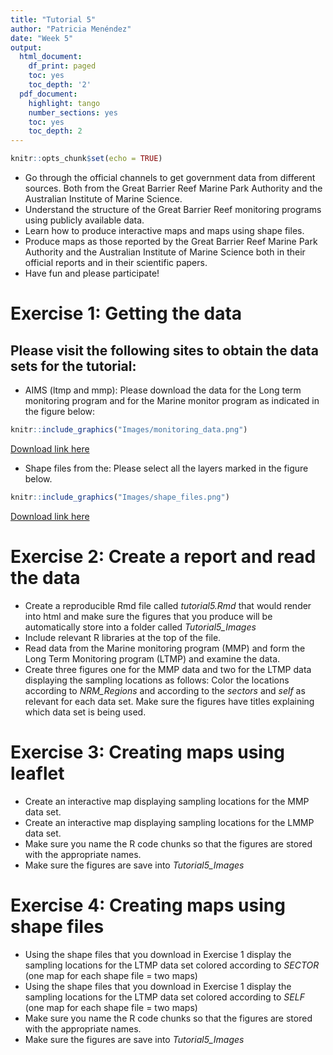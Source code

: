 ```yaml
---
title: "Tutorial 5"
author: "Patricia Menéndez"
date: "Week 5"
output:
  html_document:
    df_print: paged
    toc: yes
    toc_depth: '2'
  pdf_document:
    highlight: tango
    number_sections: yes
    toc: yes
    toc_depth: 2
---
```


```r
knitr::opts_chunk$set(echo = TRUE)
```
\clearpage

\section*{Tutorial Objectives}

- Go through the official channels to get government data from different sources. Both from the Great Barrier Reef Marine Park Authority and the Australian Institute of Marine Science.
- Understand the structure of the Great Barrier Reef monitoring programs using publicly available data. 
- Learn how to produce interactive maps and maps using shape files.
- Produce maps as those reported by the Great Barrier Reef Marine Park Authority  and the Australian Institute of Marine Science both in their official reports and in their scientific papers.
- Have fun and please participate!





# Exercise 1: Getting the data 

## Please visit the following sites to obtain the data sets for the tutorial:

- AIMS (ltmp and mmp): Please download the data for the Long term monitoring program and for the Marine monitor program as indicated in 
the figure below:

```r
knitr::include_graphics("Images/monitoring_data.png")
```
[Download link here](https://eatlas.org.au/gbr/ltmp-data)


- Shape files from the: Please select all the layers marked in the figure below.

```r
knitr::include_graphics("Images/shape_files.png")
```

[Download link here](http://www.gbrmpa.gov.au/geoportal/catalog/download/download.page)


# Exercise 2: Create a report and read the data

- Create a reproducible Rmd file called *tutorial5.Rmd* that would render into html and make sure the figures that you produce will be automatically store into a folder called *Tutorial5_Images*
- Include relevant R libraries at the top of the file.
- Read data from the Marine monitoring program  (MMP) and form the Long Term Monitoring program (LTMP) and examine the data.
- Create three figures one for the MMP data and two for the LTMP data displaying the sampling locations as follows: Color the locations according to *NRM_Regions* and according to the *sectors*  and *self* as relevant for each data set. Make sure the figures have titles explaining which data set is being used.


# Exercise 3: Creating maps using leaflet

- Create an interactive map displaying sampling locations for the MMP data set. 
- Create an interactive map displaying sampling locations for the LMMP data set.
- Make sure you name the R code chunks so that the figures are stored with the appropriate names.
- Make sure the figures are save into *Tutorial5_Images*


# Exercise 4: Creating maps using shape files

- Using the shape files that you download in Exercise 1 display the sampling locations for the LTMP data set colored according to *SECTOR* (one map for each shape file = two maps)
- Using the shape files that you download in Exercise 1 display the sampling locations for the LTMP data set colored according to *SELF* (one map for each shape file = two maps)
- Make sure you name the R code chunks so that the figures are stored with the appropriate names.
- Make sure the figures are save into *Tutorial5_Images*
<!-- - Create a map for the LTMP sampling locations where the dots are proportional to the size of variable *COVER* and colored according to *SHELF* -->
<!-- - Create a map for the MMP sampling locations where the dots are proportional to the size of variable *COVER* and colored according to *NRM_REGION* -->
<!-- -  -->

